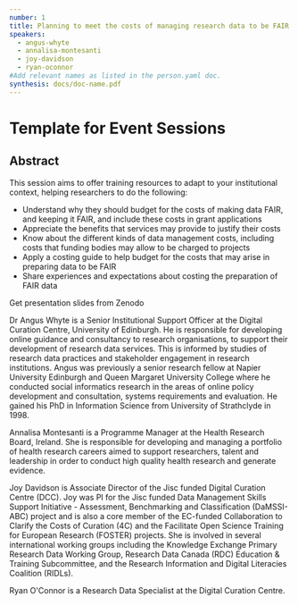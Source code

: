 ```yaml
---
number: 1
title: Planning to meet the costs of managing research data to be FAIR
speakers:
  - angus-whyte
  - annalisa-montesanti
  - joy-davidson
  - ryan-oconnor
#Add relevant names as listed in the person.yaml doc.
synthesis: docs/doc-name.pdf
---
```


# Template for Event Sessions

## Abstract

This session aims to offer training resources to adapt to your institutional
context, helping researchers to do the following:

- Understand why they should budget for the costs of making data FAIR, and
  keeping it FAIR, and include these costs in grant applications
- Appreciate the benefits that services may provide to justify their costs
- Know about the different kinds of data management costs, including costs that
  funding bodies may allow to be charged to projects
- Apply a costing guide to help budget for the costs that may arise in preparing
  data to be FAIR
- Share experiences and expectations about costing the preparation of FAIR data

<Link link="https://zenodo.org/record/4518901#.YFtnMZP7TaY">
  Get presentation slides from Zenodo
</Link>

<Download download="docs/doc-name.pdf" />
<Speakers>
<Speaker speaker="angus-whyte">

Dr Angus Whyte is a Senior Institutional Support Officer at the Digital Curation
Centre, University of Edinburgh. He is responsible for developing online
guidance and consultancy to research organisations, to support their development
of research data services. This is informed by studies of research data
practices and stakeholder engagement in research institutions. Angus was
previously a senior research fellow at Napier University Edinburgh and Queen
Margaret University College where he conducted social informatics research in
the areas of online policy development and consultation, systems requirements
and evaluation. He gained his PhD in Information Science from University of
Strathclyde in 1998.

</Speaker>

<Speaker speaker="annalisa-montesanti">

Annalisa Montesanti is a Programme Manager at the Health Research Board,
Ireland. She is responsible for developing and managing a portfolio of health
research careers aimed to support researchers, talent and leadership in order to
conduct high quality health research and generate evidence.

</Speaker>

<Speaker speaker="joy-davidson">

Joy Davidson is Associate Director of the Jisc funded Digital Curation Centre
(DCC). Joy was PI for the Jisc funded Data Management Skills Support
Initiative - Assessment, Benchmarking and Classification (DaMSSI-ABC) project
and is also a core member of the EC-funded Collaboration to Clarify the Costs of
Curation (4C) and the Facilitate Open Science Training for European Research
(FOSTER) projects. She is involved in several international working groups
including the Knowledge Exchange Primary Research Data Working Group, Research
Data Canada (RDC) Education & Training Subcommittee, and the Research
Information and Digital Literacies Coalition (RIDLs).

</Speaker>

<Speaker speaker="ryan-oconnor">

Ryan O'Connor is a Research Data Specialist at the Digital Curation Centre.

</Speaker>

</Speakers>
